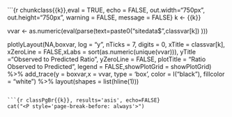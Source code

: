 ```{r chunkclass{{k}},eval = TRUE, echo = FALSE, out.width="750px", out.height="750px", warning = FALSE, message = FALSE}
k <- {{k}}

vvar <- as.numeric(eval(parse(text=paste0("sitedata$",classvar[k]) )))

plotlyLayout(NA,boxvar, log = "y", nTicks = 7, digits = 0,
                  xTitle = classvar[k],  
                  xZeroLine = FALSE,xLabs = sort(as.numeric(unique(vvar))),
                  yTitle ="Observed to Predicted Ratio",  yZeroLine = FALSE,
                  plotTitle = "Ratio Observed to Predicted",
                  legend = FALSE,showPlotGrid = showPlotGrid) %>%
add_trace(y = boxvar,x = vvar, type = 'box', color = I("black"), 
                     fillcolor = "white") %>%
layout(shapes = list(hline(1)))



```

```{r classPgBr{{k}}, results='asis', echo=FALSE}
cat("<P style='page-break-before: always'>") 
```